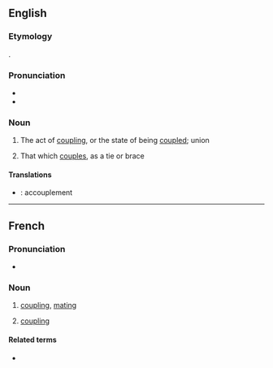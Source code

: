 ==English==

===Etymology===
{{bor|en|fr|accouplement}}.

===Pronunciation===
* {{IPA|/əˈkʌpəlmənt/|lang=en}}
* {{audio|en-us-accouplement.ogg|Audio (US)|lang=en}}

===Noun===
{{en-noun}}

# {{lb|en|rare}} The act of [[coupling]], or the state of being [[coupled]]; union
#: {{rfquotek|Caxton}}
# {{lb|en|rare}} That which [[couples]], as a tie or brace

====Translations====
{{trans-top|The act of coupling, or the state of being coupled}}
{{trans-mid}}
{{trans-bottom}}

{{trans-top|That which couples, as a tie or brace}}
{{trans-mid}}
{{trans-bottom}}

{{checktrans-top}}
* {{ttbc|fr}}: accouplement
{{trans-mid}}
{{trans-bottom}}

----

==French==

===Pronunciation===
* {{audio|Fr-accouplement.ogg|Audio|lang=fr}}

===Noun===
{{fr-noun|m}}

# [[coupling]], [[mating]]
# {{lb|fr|mechanics}} [[coupling]]

====Related terms====
* {{l|fr|accoupler}}